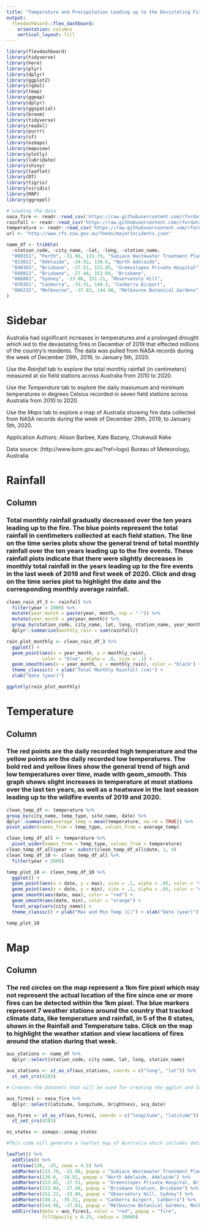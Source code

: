 ```yaml
---
title: "Temperature and Precipitation Leading up to the Devistating Fire Events of 2019-2020"
output: 
  flexdashboard::flex_dashboard:
    orientation: columns
    vertical_layout: fill
---
```


```r
library(flexdashboard)
library(tidyverse)
library(here)
library(plyr)
library(dplyr)
library(ggplot2)
library(rgdal)
library(tmap)
library(ggmap)
library(dplyr)
library(ggspatial)
library(broom)
library(tidyverse)
library(readxl)
library(purrr)
library(sf)
library(ozmaps)
library(mapview)
library(plotly)
library(lubridate)
library(shiny)
library(leaflet)
library(DT)
library(tigris)
library(viridis)
library(MAP)
library(ggrepel)

# Loading the data
nasa_fire <- readr::read_csv('https://raw.githubusercontent.com/rfordatascience/tidytuesday/master/data/2020/2020-01-07/MODIS_C6_Australia_and_New_Zealand_7d.csv')
rainfall <- readr::read_csv('https://raw.githubusercontent.com/rfordatascience/tidytuesday/master/data/2020/2020-01-07/rainfall.csv')
temperature <- readr::read_csv('https://raw.githubusercontent.com/rfordatascience/tidytuesday/master/data/2020/2020-01-07/temperature.csv')
url <- "http://www.rfs.nsw.gov.au/feeds/majorIncidents.json"

name_df <- tribble(
  ~station_code, ~city_name, ~lat, ~long, ~station_name,
  "009151", "Perth", -31.96, 115.79, "Subiaco Wastewater Treatment Plant",
  "023011", "Adelaide", -34.92, 138.6, "North Adelaide",
  "040383", "Brisbane", -27.51, 153.05, "Greenslopes Private Hospital",
  "040913", "Brisbane", -27.48, 153.04, "Brisbane",
  "066062", "Sydney", -33.86, 151.21, "Observatory Hill",
  "070351", "Canberra", -35.31, 149.2, "Canberra Airport",
  "086232", "Melbourne", -37.83, 144.98, "Melbourne Botanical Gardens"
)
```


Sidebar {.sidebar}
======================================================================
Australia had significant increases in temperatures and a prolonged drought which led to the devastating fires in December of 2019 that effected millions of the country's residents. The data was pulled from NASA records during the week of December 29th, 2019, to January 5th, 2020. 

Use the _Rainfall_ tab to explore the total monthly rainfall (in centimeters) measured at six field stations across Australia from 2010 to 2020. 

Use the _Temperature_ tab to explore the daily maxiumum and minimum temperatures in degrees Celsius recorded in seven field stations across Australia from 2010 to 2020. 

Use the _Maps_ tab to explore a map of Australia showing fire data collected from NASA records during the week of December 29th, 2019, to January 5th, 2020. 


Application Authors: Alison Barbee, Kate Bazany, Chukwudi Keke


Data source: (http://www.bom.gov.au/?ref=logo) Bureau of Meteorology, Australia



Rainfall
=====================================================================

Column
----------------------------------------------------------------------

### Total monthly rainfall gradually decreased over the ten years leading up to the fire. The blue points represent the total rainfall in centimeters collected at each field station. The line on the time series plots show the general trend of total monthly rainfall over the ten years leading up to the fire events. These rainfall plots indicate that there were slightly decreases in monthly total rainfall in the years leading up to the fire events in the last week of 2019 and first week of 2020. Click and drag on the time series plot to highlight the date and the corresponding monthly average rainfall. 

```r
clean_rain_df_3 <- rainfall %>%
  filter(year > 2009) %>%
  mutate(year_month = paste(year, month, sep = "-")) %>%
  mutate(year_month = ym(year_month)) %>%
  group_by(station_code, city_name, lat, long, station_name, year_month) %>%
  dplyr::summarize(monthly_rain = sum(rainfall)) 

rain_plot_monthly <- clean_rain_df_3 %>%
  ggplot() +
  geom_point(aes(x = year_month, y = monthly_rain), 
             color = "blue", alpha = .8, size = .1) + 
  geom_smooth(aes(x = year_month, y = monthly_rain), color = "black") + facet_wrap(vars(city_name)) +
  theme_classic() + ylab("Total Monthly Rainfall (cm)") + 
  xlab("Date (year)")

ggplotly(rain_plot_monthly)
```

Temperature
============================================================================

Column
----------------------------------------------------------------------

### The red points are the daily recorded high temperature and the yellow points are the daily recorded low temperatures. The bold red and yellow lines show the general trend of high and low temperatures over time, made with geom_smooth. This graph shows slight increases in temperature at most stations over the last ten years, as well as a heatwave in the last season leading up to the wildfire events of 2019 and 2020. 

```r
clean_temp_df <- temperature %>%
group_by(city_name, temp_type, site_name, date) %>%
dplyr::summarize(average_temp = mean(temperature, na.rm = TRUE)) %>%
pivot_wider(names_from = temp_type, values_from = average_temp)

clean_temp_df_all <- temperature %>% 
  pivot_wider(names_from = temp_type, values_from = temperature)
clean_temp_df_all$year <- substr(clean_temp_df_all$date, 1, 4)
clean_temp_df_10 <- clean_temp_df_all %>%
  filter(year > 2009)

temp_plot_10 <- clean_temp_df_10 %>%
  ggplot() +
  geom_point(aes(x = date, y = max), size = .1, alpha = .05, color = "red") +
  geom_point(aes(x = date, y = min), size = .1, alpha = .05, color = "orange") +
  geom_smooth(aes(date, max), color = "red") +
  geom_smooth(aes(date, min), color = "orange") +
  facet_wrap(vars(city_name)) +
  theme_classic() + ylab("Max and Min Temp (C)") + xlab("Date (year)")

temp_plot_10
```

Map
============================================================================

Column 
----------------------------------------------------------------------

### The red circles on the map represent a 1km fire pixel which may not represent the actual location of the fire since one or more fires can be detected within the 1km pixel. The blue markers represent 7 weather stations around the country that tracked climate data, like temperature and rainfall, in 5 of the 6 states, shown in the Rainfall and Temperature tabs. Click on the map to highlight the weather station and view locations of fires around the station during that week.

```r
aus_stations <- name_df %>%
  dplyr::select(station_code, city_name, lat, long, station_name)

aus_stations <- st_as_sf(aus_stations, coords = c("long", "lat")) %>%
  st_set_crs(4283)

# Creates the datasets that will be used for creating the ggplot and leaflet maps

aus_fires1 <- nasa_fire %>%
  dplyr::select(latitude, longitude, brightness, acq_date)

aus_fires <- st_as_sf(aus_fires1, coords = c("longitude", "latitude")) %>%
  st_set_crs(4283)

oz_states <- ozmaps::ozmap_states

#This code will generate a leaflet map of Australia which includes data points of all fires within a week as well as the weather stations

leaflet() %>% 
  addTiles() %>% 
  setView(130, -25, zoom = 4.5) %>%
  addMarkers(115.79, -31.96, popup = "Subiaco Wastewater Treatment Plant, Perth") %>%
  addMarkers(138.6, -34.92, popup = "North Adelaide, Adelaide") %>%
  addMarkers(153.05, -27.51, popup = "Greenslopes Private Hospital, Brisbane") %>%
  addMarkers(153.04, -27.48, popup = "Brisbane Station, Brisbane") %>%
  addMarkers(151.21, -33.86, popup = "Observatory Hill, Sydney") %>%
  addMarkers(149.2, -35.31, popup = "Canberra Airport, Canberra") %>%
  addMarkers(144.98, -37.83, popup = "Melbourne Botanical Gardens, Melbourne") %>%
  addCircles(data = aus_fires1, color = "red", popup = "fire",
             fillOpacity = 0.25, radius = 30000) 
  
```
